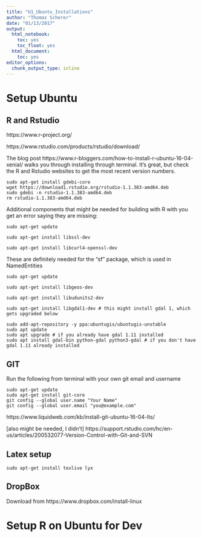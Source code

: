 ```yaml
---
title: "U1_Ubuntu_Installations"
author: "Thomas Scherer"
date: "01/13/2017"
output:
  html_notebook:
    toc: yes
    toc_float: yes
  html_document:
    toc: yes
editor_options:
  chunk_output_type: inline
---
```

<style>
    body .main-container {
        max-width: 100%;
    }
</style>




# Setup Ubuntu 

## R and Rstudio

https://www.r-project.org/

https://www.rstudio.com/products/rstudio/download/

The blog post https://www.r-bloggers.com/how-to-install-r-ubuntu-16-04-xenial/ walks you through installing through terminal. It's great, but check the R and Rstudio websites to get the most recent version numbers.

```terminal
sudo apt-get install gdebi-core
wget https://download1.rstudio.org/rstudio-1.1.383-amd64.deb
sudo gdebi -n rstudio-1.1.383-amd64.deb
rm rstudio-1.1.383-amd64.deb
```

Additional components that might be needed for building with R with you get an error saying they are missing:

```terminal
sudo apt-get update

sudo apt-get install libssl-dev

sudo apt-get install libcurl4-openssl-dev

```



These are definitely needed for the "sf" package, which is used in NamedEntities

```terminal
sudo apt-get update

sudo apt-get install libgeos-dev

sudo apt-get install libudunits2-dev

sudo apt-get install libgdal1-dev # this might install gdal 1, which gets upgraded below

sudo add-apt-repository -y ppa:ubuntugis/ubuntugis-unstable
sudo apt update 
sudo apt upgrade # if you already have gdal 1.11 installed 
sudo apt install gdal-bin python-gdal python3-gdal # if you don't have gdal 1.11 already installed 
```




## GIT

Run the following from terminal with your own git email and username

```terminal
sudo apt-get update
sudo apt-get install git-core
git config --global user.name "Your Name"
git config --global user.email "you@example.com"
```

https://www.liquidweb.com/kb/install-git-ubuntu-16-04-lts/

[also might be needed, I didn't]
https://support.rstudio.com/hc/en-us/articles/200532077-Version-Control-with-Git-and-SVN

## Latex setup

```terminal
sudo apt-get install texlive lyx

```



## DropBox

Download from https://www.dropbox.com/install-linux





# Setup R on Ubuntu for Dev



